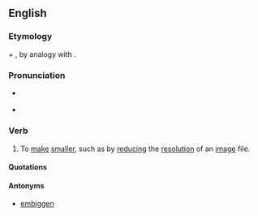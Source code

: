 ==English==
{{warn|neologism}}

===Etymology===
{{term|small|Small|lang=en}} ''+'' {{term|en- -en|lang=en}}, by analogy with {{term|embiggen|lang=en}}.

===Pronunciation===
* {{a|UK}} {{IPA|/ɛnˈsmɔːlə̆n/}}
* {{hyphenation|en|small|en}}

===Verb===
{{en-verb}}

# {{context|jocular}} To [[make]] [[smaller]], such as by [[reduce|reducing]] the [[resolution]] of an [[image]] file.

====Quotations====
{{seecites}}

====Antonyms====
* {{sense|make smaller}} [[embiggen]]